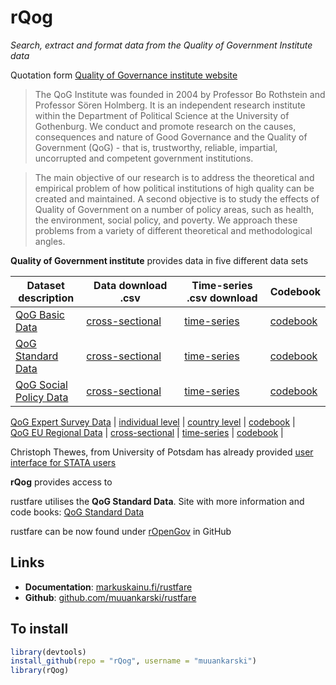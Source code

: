 # rQog

*Search, extract and format data from the Quality of Government Institute data*

Quotation form [ Quality of Governance institute website](http://www.qog.pol.gu.se/)

>The QoG Institute was founded in 2004 by Professor Bo Rothstein and Professor Sören Holmberg. It is an independent research institute within the Department of Political Science at the University of Gothenburg. We conduct and promote research on the causes, consequences and nature of Good Governance and the Quality of Government (QoG) - that is, trustworthy, reliable, impartial, uncorrupted and competent government institutions.

>The main objective of our research is to address the theoretical and empirical problem of how political institutions of high quality can be created and maintained. A second objective is to study the effects of Quality of Government on a number of policy areas, such as health, the environment, social policy, and poverty. We approach these problems from a variety of different theoretical and methodological angles.

**Quality of Government institute** provides data in five different data sets

| Dataset description | Data download .csv| Time-series .csv download | Codebook |
| ------------------- | ----------------------------- | ------------------------- | -------- |
| [QoG Basic Data](http://www.qog.pol.gu.se/data/datadownloads/qogbasicdata/) | [cross-sectional](http://www.qogdata.pol.gu.se/data/qog_bas_cs_30aug13.csv) | [time-series](http://www.qogdata.pol.gu.se/data/qog_bas_ts_30aug13.csv) | [codebook](http://www.qogdata.pol.gu.se/codebook/codebook_basic_30aug13.pdf) |
| [QoG Standard Data](http://www.qog.pol.gu.se/data/datadownloads/qogstandarddata/) | [cross-sectional](http://www.qogdata.pol.gu.se/data/qog_std_cs_15may13.csv) | [time-series](http://www.qogdata.pol.gu.se/data/qog_std_ts_15may13.csv) | [codebook](http://www.qogdata.pol.gu.se/codebook/codebook_standard_15may13.pdf) |
| [QoG Social Policy Data](http://www.qog.pol.gu.se/data/datadownloads/qogsocialpolicydata/) | [cross-sectional](http://www.qogdata.pol.gu.se/data/qog_soc_cs_4apr12.csv) | [time-series](http://www.qogdata.pol.gu.se/data/qog_soc_tsl_4apr12.csv) | [codebook](http://www.qogdata.pol.gu.se/codebook/codebook_social_4apr12.pdf) |


| [QoG Expert Survey Data](http://www.qog.pol.gu.se/data/datadownloads/qogexpertsurveydata/) | [individual level](http://www.qogdata.pol.gu.se/data/qog_es_ind_3sep12.csv) | [country level](http://www.qogdata.pol.gu.se/data/qog_es_agg_6sep12.csv) | [codebook](http://www.qogdata.pol.gu.se/codebook/codebook_expert_31aug12.pdf) |
| [QoG EU Regional Data](http://www.qog.pol.gu.se/data/datadownloads/qogeuregionaldata/) | [cross-sectional]() | [time-series]() | [codebook]() |


Christoph Thewes, from University of Potsdam has already provided [user interface for STATA users](http://www.qog.pol.gu.se/data/dataextras/forstatausers/)



**rQog** provides access to 


rustfare utilises the **QoG Standard Data**. Site with more information and code books: [QoG Standard Data](http://www.qog.pol.gu.se/data/datadownloads/qogstandarddata/)


rustfare can be now found under [rOpenGov](https://github.com/rOpenGov/)  in GitHub

## Links

- **Documentation**: [markuskainu.fi/rustfare](http://markuskainu.fi/rqog)
- **Github**: [github.com/muuankarski/rustfare](https://github.com/muuankarski/rQog)




## To install

```r
library(devtools)
install_github(repo = "rQog", username = "muuankarski")
library(rQog)
```